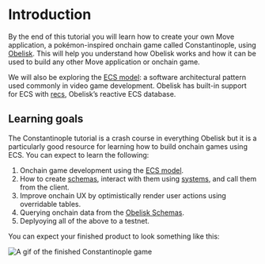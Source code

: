# Introduction

By the end of this tutorial you will learn how to create your own Move application, a pokémon-inspired onchain game called Constantinople, using [Obelisk](/). This will help you understand how Obelisk works and how it can be used to build any other Move application or onchain game.

We will also be exploring the [ECS model](/ecs): a software architectural pattern used commonly in video game development. Obelisk has built-in support for ECS with [recs](/client-side#recs-the-reactive-ecs-database), Obelisk’s reactive ECS database.

## Learning goals

The Constantinople tutorial is a crash course in everything Obelisk but it is a particularly good resource for learning how to build onchain games using ECS. You can expect to learn the following:

1. Onchain game development using the [ECS model](https://en.wikipedia.org/wiki/Entity_component_system).
2. How to create [schemas](/store#stores-core-data-model), interact with them using [systems](/world/world-101#systems), and call them from the client.
3. Improve onchain UX by optimistically render user actions using overridable tables.
4. Querying onchain data from the [Obelisk Schemas](/store).
5. Deplyoying all of the above to a testnet.

You can expect your finished product to look something like this:

![A gif of the finished Constantinople game](./constantinople-intro.png)
